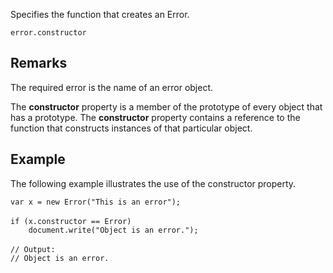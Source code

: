 Specifies the function that creates an Error.

 error.constructor
==Remarks==
The required error is the name of an error object.

The '''constructor''' property is a member of the prototype of every object that has a prototype. The '''constructor''' property contains a reference to the function that constructs instances of that particular object.


==Example==
The following example illustrates the use of the constructor property.

 var x = new Error("This is an error");
 
 if (x.constructor == Error)
     document.write("Object is an error.");
 
 // Output:
 // Object is an error.

